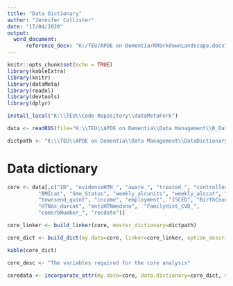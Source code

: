 ```yaml
---
title: "Data Dictionary"
author: "Jennifer Collister"
date: "17/04/2020"
output: 
  word_document:
      reference_docx: "K:/TEU/APOE on Dementia/RMarkdownLandscape.docx"
---
```


```r
knitr::opts_chunk$set(echo = TRUE)
library(kableExtra)
library(knitr)
library(dataMeta)
library(readxl)
library(devtools)
library(dplyr)

install_local("K:\\TEU\\Code Repository\\dataMetaFork")

data <- readRDS(file="K:\\TEU\\APOE on Dementia\\Data Management\\R_Dataframes_TLA\\38358\\Organised\\Hypertension\\Neo\\HTN_excl.rds")

dictpath <- "K:\\TEU\\APOE on Dementia\\Data Management\\DataDictionary\\DataDictionary.xlsx"

```

# Data dictionary


```r

core <- data[,c("ID", "evidenceHTN_", "aware_", "treated_", "controlled_", "age", "agegrp", "gender", "ethnicity", 
          "BMIcat", "Smo_Status", "weekly_alcunits", "weekly_alccat", "alc_heavyuse_", "PhA_METsWkAllAct", "METs_over150",
          "townsend_quint", "income", "employment", "ISCED", "BirthCountryIncomeLevel", "countryResidence", "BowelCancerScreening",
          "HTNdx_durcat", "antiHTNmedsno",  "FamilyHist_CVD_", 
          "comorbNumber_", "recdate")]

core_linker <- build_linker(core, master_dictionary=dictpath)

core_dict <- build_dict(my.data=core, linker=core_linker, option_description=NULL, prompt_varopts=FALSE, na.rm=TRUE)

kable(core_dict)

core_desc <- "The variables required for the core analysis"

coredata <- incorporate_attr(my.data=core, data.dictionary=core_dict, main_string=core_desc)

```







